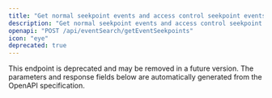 ```yaml
---
title: "Get normal seekpoint events and access control seekpoint events"
description: "Get normal seekpoint events and access control seekpoint events"
openapi: "POST /api/eventSearch/getEventSeekpoints"
icon: "eye"
deprecated: true
---
```


<Warning>
This endpoint is deprecated and may be removed in a future version.
</Warning>

<Note>
The parameters and response fields below are automatically generated from the OpenAPI specification.
</Note>
